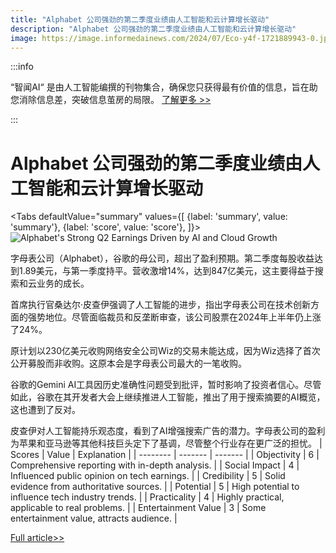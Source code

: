 ```yaml
---
title: "Alphabet 公司强劲的第二季度业绩由人工智能和云计算增长驱动"
description: "Alphabet 公司强劲的第二季度业绩由人工智能和云计算增长驱动"
image: https://image.informedainews.com/2024/07/Eco-y4f-1721889943-0.jpg
---
```



:::info

“智闻AI“ 是由人工智能编撰的刊物集合，确保您只获得最有价值的信息，旨在助您消除信息差，突破信息茧房的局限。  [了解更多 >>](/)

:::

# Alphabet 公司强劲的第二季度业绩由人工智能和云计算增长驱动


<Tabs
	defaultValue="summary"
	values={[
	{label: 'summary', value: 'summary'},
	{label: 'score', value: 'score'},
]}>
<TabItem value="summary">
<img
  src="https://image.informedainews.com/2024/07/Eco-y4f-1721889943-0.jpg"
  alt="Alphabet's Strong Q2 Earnings Driven by AI and Cloud Growth"
/>



字母表公司（Alphabet），谷歌的母公司，超出了盈利预期。第二季度每股收益达到1.89美元，与第一季度持平。营收激增14%，达到847亿美元，这主要得益于搜索和云业务的成长。

首席执行官桑达尔·皮查伊强调了人工智能的进步，指出字母表公司在技术创新方面的强势地位。尽管面临裁员和反垄断审查，该公司股票在2024年上半年仍上涨了24%。

原计划以230亿美元收购网络安全公司Wiz的交易未能达成，因为Wiz选择了首次公开募股而非收购。这原本会是字母表公司最大的一笔收购。

谷歌的Gemini AI工具因历史准确性问题受到批评，暂时影响了投资者信心。尽管如此，谷歌在其开发者大会上继续推进人工智能，推出了用于搜索摘要的AI概览，这也遭到了反对。

皮查伊对人工智能持乐观态度，看到了AI增强搜索广告的潜力。字母表公司的盈利为苹果和亚马逊等其他科技巨头定下了基调，尽管整个行业存在更广泛的担忧。
</TabItem>
<TabItem value="score">
	| Scores     | Value   | Explanation |
	| -------- | ------- | ------- |
	| Objectivity  | 6    | Comprehensive reporting with in-depth analysis.    |
	| Social Impact | 4     | Influenced public opinion on tech earnings.    |
	| Credibility    | 5    | Solid evidence from authoritative sources.    |
	| Potential    | 5    | High potential to influence tech industry trends.    |
	| Practicality    | 4    | Highly practical, applicable to real problems.    |
	| Entertainment Value    | 3    | Some entertainment value, attracts audience.    |
</TabItem>
</Tabs>

[Full article>>](https://www.theguardian.com/technology/article/2024/jul/23/google-alphabet-q2-earnings)
